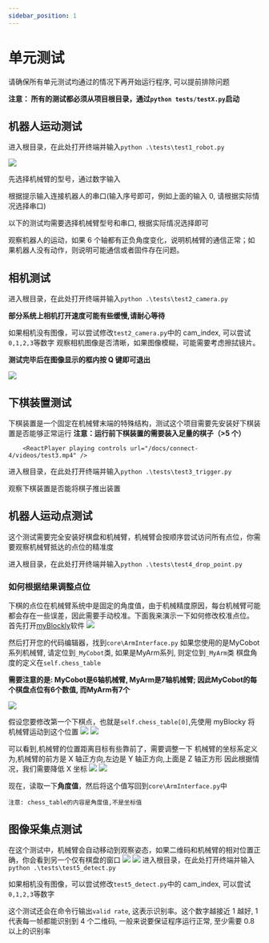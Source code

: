 ```yaml
---
sidebar_position: 1
---
```



# 单元测试

请确保所有单元测试均通过的情况下再开始运行程序, 可以提前排除问题

**注意： 所有的测试都必须从项目根目录，通过`python tests/testX.py`启动**

## 机器人运动测试

进入根目录，在此处打开终端并输入`python .\tests\test1_robot.py`

![](attachment/unitest0.png)

先选择机械臂的型号，通过数字输入

根据提示输入连接机器人的串口(输入序号即可，例如上面的输入 0, 请根据实际情况选择串口)

以下的测试均需要选择机械臂型号和串口, 根据实际情况选择即可

观察机器人的运动，如果 6 个轴都有正负角度变化，说明机械臂的通信正常；如果机器人没有动作，则说明可能通信或者固件存在问题。

## 相机测试

进入根目录，在此处打开终端并输入`python .\tests\test2_camera.py`

**部分系统上相机打开速度可能有些缓慢,请耐心等待**

如果相机没有图像，可以尝试修改`test2_camera.py`中的 cam_index, 可以尝试`0,1,2,3`等数字
观察相机图像是否清晰，如果图像模糊，可能需要考虑擦拭镜片。

**测试完毕后在图像显示的框内按 Q 键即可退出**

![](attachment/2023-08-31-11-28-57.png)

## 下棋装置测试

下棋装置是一个固定在机械臂末端的特殊结构，测试这个项目需要先安装好下棋装置是否能够正常运行
**注意：运行前下棋装置的需要装入足量的棋子（>5 个）**

        <ReactPlayer playing controls url="/docs/connect-4/videos/test3.mp4" />

进入根目录，在此处打开终端并输入`python .\tests\test3_trigger.py`

观察下棋装置是否能将棋子推出装置

## 机器人运动点测试

这个测试需要完全安装好棋盘和机械臂，机械臂会按顺序尝试访问所有点位，你需要观察机械臂抵达的点位的精准度

进入根目录，在此处打开终端并输入`python .\tests\test4_drop_point.py`

### 如何根据结果调整点位

下棋的点位在机械臂系统中是固定的角度值，由于机械精度原因，每台机械臂可能都会存在一些误差，因此需要手动校准。下面我来演示一下如何修改校准点位。
首先打开[myBlockly](https://www.elephantrobotics.com/download/)软件
![](attachment/2023-09-13-15-04-37.png)

然后打开您的代码编辑器，找到`core\ArmInterface.py`
如果您使用的是MyCobot系列机械臂, 请定位到`_MyCobot`类, 如果是MyArm系列, 则定位到`_MyArm`类
棋盘角度的定义在`self.chess_table`

**需要注意的是: MyCobot是6轴机械臂, MyArm是7轴机械臂; 因此MyCobot的每个棋盘点位有6个数值, 而MyArm有7个**

![](attachment/unitest4-adjust0.png)

假设您要修改第一个下棋点，也就是`self.chess_table[0]`,先使用 myBlocky 将机械臂运动到这个位置
![](attachment/2023-09-13-15-10-29.png)
![](attachment/2023-09-13-15-11-33.png)

可以看到,机械臂的位置距离目标有些靠前了，需要调整一下
机械臂的坐标系定义为,机械臂的前方是 X 轴正方向,左边是 Y 轴正方向,上面是 Z 轴正方形
因此根据情况，我们需要降低 X 坐标
![](attachment/2023-09-13-15-15-03.png)
![](attachment/2023-09-13-15-15-44.png)

现在，读取一下**角度值**，然后将这个值写回到`core\ArmInterface.py`中

`注意: chess_table的内容是角度值,不是坐标值`

## 图像采集点测试

在这个测试中，机械臂会自动移动到观察姿态，如果二维码和机械臂的相对位置正确，你会看到另一个仅有棋盘的窗口
![](attachment/2023-11-16-14-42-13.png)
![](attachment/2023-09-13-15-21-18.png)
进入根目录，在此处打开终端并输入`python .\tests\test5_detect.py`

如果相机没有图像，可以尝试修改`test5_detect.py`中的 cam_index, 可以尝试`0,1,2,3`等数字

这个测试还会在命令行输出`valid rate`, 这表示识别率。这个数字越接近 1 越好, 1 代表每一帧都能识别到 4 个二维码, 一般来说要保证程序运行正常, 至少需要 0.8 以上的识别率
